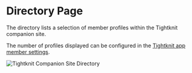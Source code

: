 
# Directory Page

The directory lists a selection of member profiles within the Tightknit companion site.

The number of profiles displayed can be configured in the [Tightknit app member settings](../slack-administration/member-settings).

![Tightknit Companion Site Directory](/tightknit-site/pages/directory.png)
